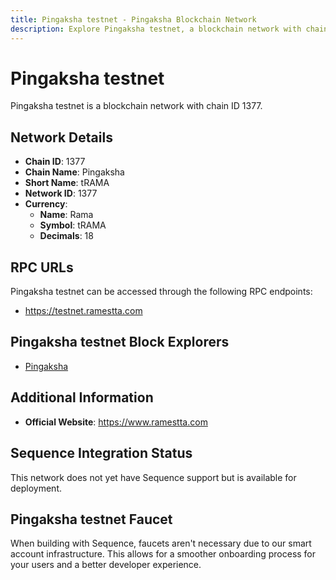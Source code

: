 ```yaml
--- 
title: Pingaksha testnet - Pingaksha Blockchain Network
description: Explore Pingaksha testnet, a blockchain network with chain ID 1377. Learn about its native currency, Rama, and how to interact with the network.
---
```


# Pingaksha testnet

Pingaksha testnet is a blockchain network with chain ID 1377.

## Network Details

- **Chain ID**: 1377
- **Chain Name**: Pingaksha
- **Short Name**: tRAMA
- **Network ID**: 1377
- **Currency**: 
  - **Name**: Rama
  - **Symbol**: tRAMA
  - **Decimals**: 18

## RPC URLs

Pingaksha testnet can be accessed through the following RPC endpoints:

- https://testnet.ramestta.com

## Pingaksha testnet Block Explorers

- [Pingaksha](https://pingaksha.ramascan.com)

## Additional Information

- **Official Website**: https://www.ramestta.com

## Sequence Integration Status

This network does not yet have Sequence support but is available for deployment.

## Pingaksha testnet Faucet

When building with Sequence, faucets aren't necessary due to our smart account infrastructure. This allows for a smoother onboarding process for your users and a better developer experience.
